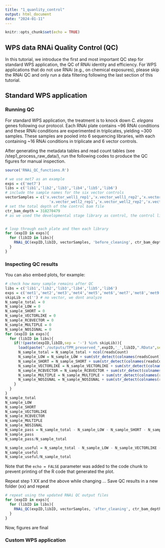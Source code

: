 ```yaml
---
title: "1_quanlity_control"
output: html_document
date: "2024-01-11"
---
```


```r
knitr::opts_chunk$set(echo = TRUE)
```

## WPS data RNAi Quality Control (QC)

In this tutorial, we introduce the first and most important QC step for standard WPS application, the QC of RNAi identity and efficiency. For WPS applications that do not use RNAi (e.g., on chemical exposures), please skip the RNAi QC and only run a data filtering following the last section of this tutorial.

## Standard WPS application

### Running QC

For standard WPS application, the treatment is to knock down *C. elegans* genes following our protocol. Each RNAi plate contains \~96 RNAi conditions and these RNAi conditions are experimented in triplicates, yielding \~300 samples. These samples are pooled into 6 sequencing libraries, with each containing \~16 RNAi conditions in triplicate and 6 vector controls.

After generating the metadata tables and read count tables (see /step1_process_raw_data/), run the following codes to produce the QC figures for manual inspection.

```r
source('RNAi_QC_functions.R')

# we use met7 as an example
exps = c('met7')
libs = c('lib1','lib2','lib3','lib4','lib5','lib6')
# include the sample names for the six vector controls
vectorSamples = c('x.vector_well1_rep1','x.vector_well1_rep2','x.vector_well1_rep3',
                    'x.vector_well2_rep1','x.vector_well2_rep2','x.vector_well2_rep3')
# set the total depth of the control bam file 
ctr_bam_depth = 318270479 
# as we used the developmental stage library as control, the control library total depth is a constant (the depth of the developmental stage library, based on the bam file we used for routine dsRNA correction background)


# loop through each plate and then each library 
for (expID in exps){
  for (libID in libs){
    RNAi_QC(expID,libID, vectorSamples, 'before_cleaning', ctr_bam_depth)
  }
}
```

### Inspecting QC results

You can also embed plots, for example:

```r

# check how many sample remains after QC 
libs = c('lib1','lib2','lib3','lib4','lib5','lib6')
exps = c('met1','met2','met3','met4','met5','met6','met7','met8','met9','met10','met11','met13')
skipLib = c('') # no vector, we dont analyze 
N_sample_total = 0
N_sample_LOW = 0
N_sample_SHORT = 0
N_sample_VECTORLIKE = 0
N_sample_RCBVECTOR = 0
N_sample_MULTIPLE = 0
N_sample_NOSIGNAL = 0
for (expID in exps){
  for (libID in libs){
    if(!(paste(expID,libID,sep = '-') %in% skipLib)){
      load(paste("./outputs/TPM_preserved_",expID,'_',libID,".RData",sep = ''))
      N_sample_total = N_sample_total + ncol(readsCount)
      N_sample_LOW = N_sample_LOW + sum(str_detect(colnames(readsCount),'^x.LOWDEPTH_'))
      N_sample_SHORT = N_sample_SHORT + sum(str_detect(colnames(readsCount),'^x.SHORT_'))
      N_sample_VECTORLIKE = N_sample_VECTORLIKE + sum(str_detect(colnames(readsCount),'^x.VECTORLIKE_'))
      N_sample_RCBVECTOR = N_sample_RCBVECTOR + sum(str_detect(colnames(readsCount),'^x.RCBVECTOR_'))
      N_sample_MULTIPLE = N_sample_MULTIPLE + sum(str_detect(colnames(readsCount),'^x.MULTIPLE_'))
      N_sample_NOSIGNAL = N_sample_NOSIGNAL + sum(str_detect(colnames(readsCount),'^x.NOSIGNAL_'))
    }
  }
}
N_sample_total
N_sample_LOW
N_sample_SHORT 
N_sample_VECTORLIKE 
N_sample_RCBVECTOR 
N_sample_MULTIPLE 
N_sample_NOSIGNAL 
N_sample_pass = N_sample_total - N_sample_LOW - N_sample_SHORT - N_sample_VECTORLIKE - N_sample_RCBVECTOR - N_sample_MULTIPLE - N_sample_NOSIGNAL
N_sample_pass
N_sample_pass/N_sample_total

N_sample_useful = N_sample_total - N_sample_LOW - N_sample_VECTORLIKE - N_sample_RCBVECTOR  - N_sample_NOSIGNAL
N_sample_useful
N_sample_useful/N_sample_total
```

Note that the `echo = FALSE` parameter was added to the code chunk to prevent printing of the R code that generated the plot.

Repeat step 1 XX and the above while changing ... Save QC results in a new folder (xx) and repeat

```r

# repeat using the updated RNAi QC output files
for (expID in exps){
  for (libID in libs){
    RNAi_QC(expID,libID, vectorSamples, 'after_cleaning', ctr_bam_depth)
  }
}
```

Now, figures are final

### Custom WPS application
